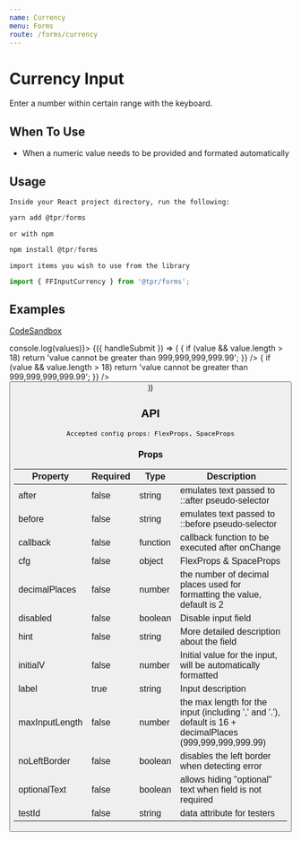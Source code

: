 ```yaml
---
name: Currency
menu: Forms
route: /forms/currency
---
```



# Currency Input

Enter a number within certain range with the keyboard.

## When To Use

- When a numeric value needs to be provided and formated automatically

## Usage

`Inside your React project directory, run the following:`

```js
yarn add @tpr/forms
```

`or with npm`

```js
npm install @tpr/forms
```

`import items you wish to use from the library`

```js
import { FFInputCurrency } from '@tpr/forms';
```

## Examples

[CodeSandbox](https://codesandbox.io)

<Playground>
	<Form onSubmit={(values) => console.log(values)}>
		{({ handleSubmit }) => (
			<form onSubmit={handleSubmit}>
				<FFInputCurrency
					name="income"
					label="Annual income"
					hint="total amount of income for last year, in GBP"
					before="£"
					inputWidth={5}
					cfg={{ my: 5 }}
					required={false}
					noLeftBorder={true}
					optionalText={false}
					validate={(value) => {
						if (value && value.length > 18)
							return 'value cannot be greater than 999,999,999,999.99';
					}}
				/>
				<FFInputCurrency
					name="income2"
					label="Annual income with initial value"
					hint="total amount of income for last year, in GBP"
					before="£"
					inputWidth={5}
					cfg={{ my: 5 }}
					required={false}
					noLeftBorder={true}
					optionalText={false}
					initialV={22500.6}
					validate={(value) => {
						if (value && value.length > 18)
							return 'value cannot be greater than 999,999,999,999.99';
					}}
				/>
				<button type="submit" style={{ display: 'none' }} children="Submit" />
			</form>
		)}
	</Form>
</Playground>

## API

```
Accepted config props: FlexProps, SpaceProps
```

### Props

| Property       | Required | Type     | Description                                                                                              |
| -------------- | -------- | -------- | -------------------------------------------------------------------------------------------------------- |
| after          | false    | string   | emulates text passed to ::after pseudo-selector                                                          |
| before         | false    | string   | emulates text passed to ::before pseudo-selector                                                         |
| callback       | false    | function | callback function to be executed after onChange                                                          |
| cfg            | false    | object   | FlexProps & SpaceProps                                                                                   |
| decimalPlaces  | false    | number   | the number of decimal places used for formatting the value, default is 2                                 |
| disabled       | false    | boolean  | Disable input field                                                                                      |
| hint           | false    | string   | More detailed description about the field                                                                |
| initialV       | false    | number   | Initial value for the input, will be automatically formatted                                             |
| label          | true     | string   | Input description                                                                                        |
| maxInputLength | false    | number   | the max length for the input (including ',' and '.'), default is 16 + decimalPlaces (999,999,999,999.99) |
| noLeftBorder   | false    | boolean  | disables the left border when detecting error                                                            |
| optionalText   | false    | boolean  | allows hiding "optional" text when field is not required                                                 |
| testId         | false    | string   | data attribute for testers                                                                               |
